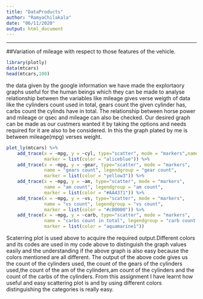 ---
title: "DataProducts"
author: "RamyaChilakala"
date: "06/11/2020"
output: html_document
---
---
##Variation of mileage with respect to those features of the vehicle.
```{r}
library(plotly)
data(mtcars)
head(mtcars,100)
```
the data given by the google information we have made the  explortaory graphs useful for the human beings which they can be made to analyse relationship between the variables like mileage gives verse weigth of data like the cylinders count used in total, gears count the given cylinder has, carbs count the cylinds have in total. The relationship between horse power and mileage or qsec and mileage can also be checked. Our desired graph can be made as our custmers wanted it by taking the options and needs required for it are also to be considered.
In this the graph plated by me is between mileage(mpg) verses weight.
```{r}
plot_ly(mtcars) %>%
    add_trace(x = ~mpg, y = ~cyl, type="scatter", mode = "markers",name = "cyinder count", legendgroup = "cyinder count", 
              marker = list(color = "aliceblue")) %>%
    add_trace(x = ~mpg, y = ~gear, type="scatter", mode = "markers",
              name = "gears count", legendgroup = "gear count", 
              marker = list(color = "yellow3")) %>%
    add_trace(x = ~mpg, y = ~am, type="scatter", mode = "markers",
              name = "am count", legendgroup = "am count", 
              marker = list(color = "#AA4371")) %>%
    add_trace(x = ~mpg, y = ~vs, type="scatter", mode = "markers",
              name = "vs count", legendgroup = "vs count", 
              marker = list(color = "#c00000")) %>%
    add_trace(x = ~mpg, y = ~carb, type="scatter", mode = "markers",
              name = "carbs count in total", legendgroup = "carb count in total", 
              marker = list(color = "aquamarine1")) 
```
Scaterring plot is used above to acquire the required output.Different colors and its codes are used in my code above to distinguish the graph values easily and the understanding if the above graph is also easy because the colors mentioned are all different. The output of the above code gives us the count of the cylinders used, the count of the gears of the cylinders used,the count of the am of the cylinders,am count of the cylinders and the count of the carbs of the cylinders. From this assignment I have learnt how useful and easy scattering plot is and by using different colors distinguishing the categories is really easy.

